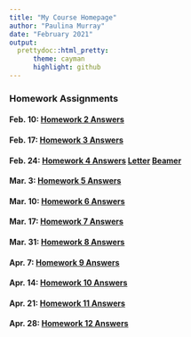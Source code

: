 ```yaml
---
title: "My Course Homepage"
author: "Paulina Murray"
date: "February 2021"
output: 
  prettydoc::html_pretty:
      theme: cayman
      highlight: github
---
```


### Homework Assignments


#### Feb. 10: [Homework 2 Answers](Homework_02.html)

#### Feb. 17: [Homework 3 Answers](Homework_03.html)

#### Feb. 24: [Homework 4 Answers](Homework_4.html) [Letter](01_UVM_Letter_template.pdf) [Beamer](Homework_4_Beamer.pdf)

#### Mar. 3: [Homework 5 Answers](Homework_05.html)

#### Mar. 10: [Homework 6 Answers](Homework_06.html)

#### Mar. 17: [Homework 7 Answers](Homework_07.html)

#### Mar. 31: [Homework 8 Answers](Homework_08.html)

#### Apr. 7: [Homework 9 Answers](Homework_09.html)

#### Apr. 14: [Homework 10 Answers](Homework_10.html)

#### Apr. 21: [Homework 11 Answers](Homework_11.html)

#### Apr. 28: [Homework 12 Answers](Homework_11.html)

